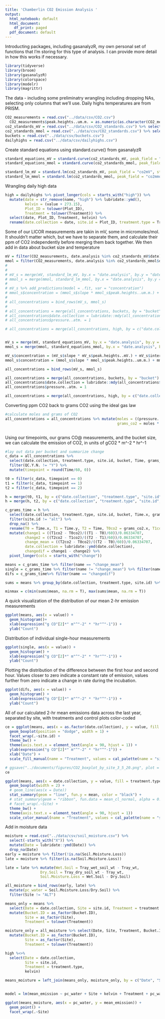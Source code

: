 ```yaml
---
title: 'Chamberlin CO2 Emission Analysis '
output:
  html_notebook: default
  html_document:
    df_print: paged
  pdf_document: default
---
```


Introducting packages, including gasanalyzR, my own personal set of functions that I'm storing for this type of analysis. I can provide more detail in how this works if necessary.
```r
library(tidyverse)
library(broom)
library(gasanalyzR)
library(colorspace)
library(modelr)
library(magrittr)
```


The data - including some preliminatry wrangling including dropping NAs, selecting only columns that we'll use. Daily highs temperatures are from PRISM.
```r
CO2_measurements = read.csv("../data/csv/CO2.csv")
  CO2_measurements$peak.heights..um.m. = as.numeric(as.character(CO2_measurements$peak.heights..um.m.))
co2_standards_mV = read.csv("../data/csv/CO2_standards.csv") %>% select(date, std.ppm, co2mV) %>% drop_na()
co2_standards_mmol = read.csv("../data/csv/CO2_standards.csv") %>% select(date, std.ppm, co2mmol.mol) %>% drop_na()
buckets = read.csv("../data/csv/buckets.csv")
dailyhighs = read.csv("../data/csv/dailyhighs.csv")

```


Create standard equations using standard.curve() from gasanalyzR

```r
standard_equations_mV = standard.curve(co2_standards_mV, peak_field = "co2mV", std_field = "std.ppm")
standard_equations_mmol = standard.curve(co2_standards_mmol, peak_field = "co2mmol.mol", std_field = "std.ppm")

standard_lm_mV = standard.lm(co2_standards_mV, peak_field = "co2mV", std_field = "std.ppm")
standard_lm_mmol = standard.lm(co2_standards_mmol, peak_field = "co2mmol.mol", std_field = "std.ppm")
```
Wrangling daily high data
```r
high = dailyhighs %>% pivot_longer(cols = starts_with("high")) %>%
  mutate(date = str_remove(name, "high") %>% lubridate::ymd(),
         kelvin = (value + 273.15),
         Plot_ID = tolower(Plot_ID),
         Treatment = tolower(Treatment)) %>%
  select(date, Plot_ID, Treatment, kelvin) %>%
  rename(date.collection = date, site.id = Plot_ID, treatment.type = Treatment)
```


Some of our LICOR measurements are takin in mV, some in micromoles/mol. It shouldn't matter which, but we have to separate them, and calculate their ppm of CO2 independently before merging them back together. We then add in data about bucket size and temperature
```r
mV = filter(CO2_measurements, date.analysis %in% co2_standards_mV$date)
mmol = filter(CO2_measurements, date.analysis %in% co2_standards_mmol$date)
# 
# 
# mV_s = merge(mV, standard_lm_mV, by.x = "date.analysis", by.y = "date")
# mmol_s = merge(mmol, standard_lm_mmol, by.x = "date.analysis", by.y = "date")
# 
# mV_s %>% add_predictions(model = .fit, var = "concentration")
# mmol_s$concentration = (mmol_s$slope * mmol_s$peak.heights..um.m.) + mmol_s$intercept
# 
# all_concentrations = bind_rows(mV_s, mmol_s)
# 
# all_concentrations = merge(all_concentrations, buckets, by = "bucket")
# all_concentrations$date.collection = lubridate::mdy(all_concentrations$date.collection)
# all_concentrations$pressure..atm. = 1

# all_concentrations = merge(all_concentrations, high, by = c("date.collection", "site.id", "treatment.type"))


mV_s = merge(mV, standard_equations_mV, by.x = "date.analysis", by.y = "date")
mmol_s = merge(mmol, standard_equations_mmol, by.x = "date.analysis", by.y = "date")

mV_s$concentration = (mV_s$slope * mV_s$peak.heights..mV.) + mV_s$intercept
mmol_s$concentration = (mmol_s$slope * mmol_s$peak.heights..um.m.) + mmol_s$intercept

all_concentrations = bind_rows(mV_s, mmol_s)

all_concentrations = merge(all_concentrations, buckets, by = "bucket")
all_concentrations$date.collection = lubridate::mdy(all_concentrations$date.collection)
all_concentrations$pressure..atm. = 1

all_concentrations = merge(all_concentrations, high, by = c("date.collection", "site.id", "treatment.type"))


```

Converting ppm CO2 back to grams CO2 using the ideal gas law

```r
#calculate moles and grams of CO2
all_concentrations = all_concentrations %>% mutate(moles = ((pressure..atm. * volume)/(0.082057 * kelvin)) * concentration/1000000,
                                                   grams_co2 = moles * 44.01)
                                                   


```

Using our timepoints, our grams CO@ measurements, and the bucket size, we can calculate the emission of CO2, in units of gCO2 * m^-2 * hr^-1

```r
#lay out data per bucket and summarize change
c_data = all_concentrations %>% 
  select(date.collection, treatment.type, site.id, bucket, Time, grams_co2, QC.Y.N.) %>% 
  filter(QC.Y.N. != "Y") %>%
  mutate(timepoint = round(Time/60, 0))

t0 = filter(c_data, timepoint == 0)
t1 = filter(c_data, timepoint == 1)
t2 = filter(c_data, timepoint == 2)

h = merge(t0, t1, by = c("date.collection", "treatment.type", "site.id", "bucket"), all = T)
h = merge(h, t2, by = c("date.collection", "treatment.type", "site.id", "bucket"), all = T)

c_grams_time = h %>% 
  select(date.collection, treatment.type, site.id, bucket, Time.x, grams_co2.x, Time.y, grams_co2.y, Time, grams_co2) %>% 
  filter(site.id != "alt") %>%
  drop_na() %>%
  rename(T0 = Time.x, T1 = Time.y, T2 = Time, T0co2 = grams_co2.x, T1co2 = grams_co2.y, T2co2 = grams_co2) %>%
  mutate(change1 = ((T1co2 - T0co2)/((T1 - T0)/60))/0.06334707,
         change2 = ((T2co2 - T1co2)/((T2 - T1)/60))/0.06334707,
         change_mean = ((T2co2 - T0co2)/((T2 - T0)/60))/0.06334707,
         date.collection = lubridate::ymd(date.collection),
         changedif = change1 - change2) %>%
  pivot_longer(cols = starts_with("change"))

means = c_grams_time %>% filter(name == "change_mean")
single = c_grams_time %>% filter(name != "change_mean") %>% filter(name != "changedif")
difs = c_grams_time%>% filter(name == "changedif")


```



```r
sums = means %>% group_by(date.collection, treatment.type, site.id) %>% summarise(mean = mean(value), n = n())

minmax = c(min(sums$mean, na.rm = T), max(sums$mean, na.rm = T))
```

A quick visualization of the distribution of our mean 2-hr emission measurements
```r
ggplot(means, aes(x = value)) +
  geom_histogram()+
  xlab(expression("g CO"[2]*" m"^"-2" * "hr"^"-1")) +
  ylab("Count")

```
Distribution of individual single-hour measurements
```r
ggplot(single, aes(x = value)) + 
  geom_histogram() +
  xlab(expression("g CO"[2]*" m"^"-2" * "hr"^"-1")) +
  ylab("Count")
```


Plotting the distribution of the difference between the first hour and second hour. Values closer to zero indicate a constant rate of emission, values further from zero indicate a change in rate during the incubation.
```r
ggplot(difs, aes(x = value)) +
  geom_histogram() +
  xlab(expression("g CO"[2]*" m"^"-2" * "hr"^"-1")) +
  ylab("Count")

```




All of our calculated 2-hr mean emissions data across the last year, separated by site, with treatments and control plots color-coded

```r


ce = ggplot(means, aes(x = as.factor(date.collection), y = value, fill = treatment.type)) +
  geom_boxplot(position = "dodge", width = 1) +
  facet_wrap(.~site.id) +
  theme_bw() +
  theme(axis.text.x = element_text(angle = 90, hjust = 1)) +
  ylab(expression("g CO"[2]*" m"^"-2" * "hr"^"-1")) +
  xlab("Date") +
  scale_fill_manual(name = "Treatment", values = cal_palette(name = "sierra2", n = 2, type = "discrete"), labels = c("No Compost", "Compost"))

# ggsave("../documents/figures/CO2_boxplot_by_site_3_5_20.png", plot = ce, device = "png", width = 12, height = 8)
ce
```

```r
ggplot(means, aes(x = date.collection, y = value, fill = treatment.type, group = date.collection)) +
  geom_boxplot(width = 2) +
  # geom_line(aes(x = Date))
  stat_summary(geom = "line", fun.y = mean, color = "black") +
  # stat_summary(geom = "ribbon", fun.data = mean_cl_normal, alpha = 0.3) +
  # facet_wrap(.~Site) +
  theme_bw() +
  theme(axis.text.x = element_text(angle = 90, hjust = 1))
  scale_color_manual(name = "Treatment", values = cal_palette(name = "sierra2", n = 2, type = "discrete"), labels = c("Control", "Treatment")) 
```

Add in moisture data


```r
moisture = read.csv("../data/csv/soil_moisture.csv") %>% 
  select(-starts_with("X")) %>% 
  mutate(Date = lubridate::ymd(Date)) %>% 
  drop_na(Date)
early = moisture %>% filter(!is.na(Soil.Moisture.Loss))
late = moisture %>% filter(is.na(Soil.Moisture.Loss))

late = late %>% mutate(Wet.Soil = Tray_wet_soil_wt - Tray_wt,
                Dry.Soil = Tray_dry_soil_wt - Tray_wt,
                Soil.Moisture.Loss = Wet.Soil - Dry.Soil)

all_moisture = bind_rows(early, late) %>%
  mutate(pc_water = Soil.Moisture.Loss/Dry.Soil) %>%
  filter(Site != "ALT")


```



```r
means_only = means %>% 
  select(Date = date.collection, Site = site.id, Treatment = treatment.type, Bucket.ID = bucket, mean_emission = value) %>%
  mutate(Bucket.ID = as_factor(Bucket.ID),
         Site = as_factor(Site),
         Treatment = tolower(Treatment))

moisture_only = all_moisture %>% select(Date, Site, Treatment, Bucket.ID, pc_water) %>% 
  mutate(Bucket.ID = as_factor(Bucket.ID),
         Site = as_factor(Site),
         Treatment = tolower(Treatment))

high %<>% 
  select(Date = date.collection,
         Site = site.id,
         Treatment = treatment.type,
         kelvin)

means_moisture = left_join(means_only, moisture_only, by = c("Date", "Site", "Treatment", "Bucket.ID")) %>% left_join(high, by = c("Date", "Site", "Treatment"))
  
```







```r
model = lm(mean_emission ~ pc_water + Site + kelvin + Treatment + pc_water*kelvin, means_moisture)

ggplot(means_moisture, aes(x = pc_water, y = mean_emission)) + 
  geom_point() +
  facet_wrap(.~Site)
```


